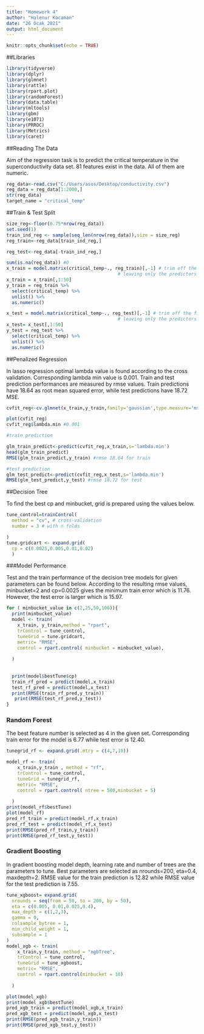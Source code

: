 ```yaml
---
title: "Homework 4"
author: "Halenur Kocaman"
date: "26 Ocak 2021"
output: html_document
---
```


```r
knitr::opts_chunk$set(echo = TRUE)


```

##Libraries

```r
library(tidyverse)
library(dplyr)
library(glmnet)
library(rattle)
library(rpart.plot)
library(randomForest)
library(data.table)
library(mltools)
library(gbm)
library(e1071)
library(PRROC)
library(Metrics)
library(caret)
```

##Reading The Data

Aim of the regression task is to predict the critical temperature in the superconductivity data set. 81 features exist in the data. All of them are numeric. 

```r
reg_data<-read.csv("C:/Users/asus/Desktop/conductivity.csv")
reg_data = reg_data[1:2000,]
str(reg_data)
target_name = "critical_temp"
```

##Train & Test Split

```r
size_reg<-floor(0.75*nrow(reg_data))
set.seed(1)
train_ind_reg <- sample(seq_len(nrow(reg_data)),size = size_reg)
reg_train<-reg_data[train_ind_reg,]

reg_test<-reg_data[-train_ind_reg,]

sum(is.na(reg_data)) #0
x_train = model.matrix(critical_temp~., reg_train)[,-1] # trim off the first column
                                         # leaving only the predictors
x_train = x_train[,1:50]
y_train = reg_train %>%
  select(critical_temp) %>%
  unlist() %>%
  as.numeric()

x_test = model.matrix(critical_temp~., reg_test)[,-1] # trim off the first column
                                         # leaving only the predictors
x_test= x_test[,1:50]
y_test = reg_test %>%
  select(critical_temp) %>%
  unlist() %>%
  as.numeric()
```


##Penalized Regression

In lasso regression optimal lambda value is found according to the cross validation. Corresponding lambda min value is 0.001. Train and test prediction performances are measured by rmse values. Train predictions have 18.64 as root mean squared error, while test predictions have 18.72 MSE.

```r

cvfit_reg<-cv.glmnet(x_train,y_train,family='gaussian',type.measure='mse')

plot(cvfit_reg)
cvfit_reg$lambda.min #0.001

#train prediction

glm_train_predict<-predict(cvfit_reg,x_train,s='lambda.min')
head(glm_train_predict)
RMSE(glm_train_predict,y_train) #rmse 18.64 for train 

#test prediction
glm_test_predict<-predict(cvfit_reg,x_test,s='lambda.min')
RMSE(glm_test_predict,y_test) #rmse 18.72 for test
```

##Decision Tree

To find the best cp and minbucket, grid is prepared using the values below.

```r
tune_control=trainControl(
  method = "cv", # cross-validation
  number = 3 # with n folds 

)
tune.gridcart <- expand.grid(
  cp = c(0.0025,0.005,0.01,0.02)
  )
```

###Model Performance

Test and the train performance of the decision tree models for given parameters can be found below. According to the resulting rmse values, minbucket=2 and cp=0.0025 gives the minimum train error which is 11.76. However, the test error is larger which is 15.97.

```r
for ( minbucket_value in c(2,25,50,100)){
  print(minbucket_value)
  model <- train(
    x_train, y_train,method = "rpart",
    trControl = tune_control,
    tuneGrid = tune.gridcart,
    metric= "RMSE",
    control = rpart.control( minbucket = minbucket_value),
    
  )
  
  
  print(model$bestTune$cp)
  train_rf_pred = predict(model,x_train)
  test_rf_pred = predict(model,x_test)
  print(RMSE(train_rf_pred,y_train))
   print(RMSE(test_rf_pred,y_test))
}
```


### Random Forest

The best feature number is selected as 4 in the given set. Corresponding train error for the model is 6.77 while test error is 12.40.

```r
tunegrid_rf <- expand.grid(.mtry = c(4,7,10))

model_rf <- train(
    x_train,y_train , method = "rf",
    trControl = tune_control,
    tuneGrid = tunegrid_rf,
    metric= "RMSE",
    control = rpart.control( ntree = 500,minbucket = 5)
    
  )
print(model_rf$bestTune)
plot(model_rf)
pred_rf_train = predict(model_rf,x_train)
pred_rf_test = predict(model_rf,x_test)
print(RMSE(pred_rf_train,y_train))
print(RMSE(pred_rf_test,y_test))

```

### Gradient Boosting

In gradient boosting model depth, learning rate and number of trees are the parameters to tune. Best parameters are selected as nrounds=200, eta=0.4, maxdepth=2. RMSE value for the train prediction is 12.82 while RMSE value for the test prediction is 7.55.

```r
tune_xgboost= expand.grid(
  nrounds = seq(from = 50, to = 200, by = 50),
  eta = c(0.005, 0.01,0.025,0.4),
  max_depth = c(1,2,3),
  gamma = 0,
  colsample_bytree = 1,
  min_child_weight = 1,
  subsample = 1
)
model_xgb <- train(
    x_train,y_train, method = "xgbTree",
    trControl = tune_control,
    tuneGrid = tune_xgboost,
    metric= "RMSE",
    control = rpart.control(minbucket = 10)
    
  )

plot(model_xgb)
print(model_xgb$bestTune)
pred_xgb_train = predict(model_xgb,x_train)
pred_xgb_test = predict(model_xgb,x_test)
print(RMSE(pred_xgb_train,y_train))
print(RMSE(pred_xgb_test,y_test))

```




